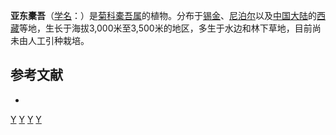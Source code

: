 {{Speciesbox 
| taxon = Ligularia atkinsonii
| authority = (C. B. Clarke) [[刘尚武|S. W. Liu]]
}}

'''亚东橐吾'''（[[学名|学名]]：{{lang|la|''Ligularia atkinsonii''}}）是[[菊科|菊科]][[橐吾属|橐吾属]]的植物。分布于[[锡金|锡金]]、[[尼泊尔|尼泊尔]]以及[[中国大陆|中国大陆]]的[[西藏|西藏]]等地，生长于海拔3,000米至3,500米的地区，多生于水边和林下草地，目前尚未由人工引种栽培。

== 参考文献 ==
<div class="references-small">
* {{cite web| url =http://www.bioinfo.cn/db05/KmzwSpecies.php?action=view&id=4420| title =亚东橐吾| work =《中国高等植物数据库全库》| publisher =中国科学院微生物研究所| author =昆明植物研究所| accessdate =2009-02-25| deadurl =yes| archiveurl =https://web.archive.org/web/20160305063753/http://www.bioinfo.cn/db05/KmzwSpecies.php?action=view&id=4420| archivedate =2016-03-05}}
</div>
{{Taxonbar|from=Q10882522}}

[[Category:橐吾属|Y]]
[[Category:锡金植物|Y]]
[[Category:尼泊尔植物|Y]]
[[Category:西藏植物|Y]]
